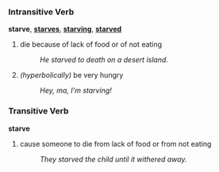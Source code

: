 ===Intransitive Verb===
'''starve''', '''[[starves]]''', '''[[starving]]''', '''[[starved]]'''

# die because of lack of food or of not eating
#: ''He starved to death on a desert island.''
# ''(hyperbolically)'' be very hungry
#: ''Hey, ma, I'm starving!''

===Transitive Verb===
'''starve'''

# cause someone to die from lack of food or from not eating
#: ''They starved the child until it withered away.''